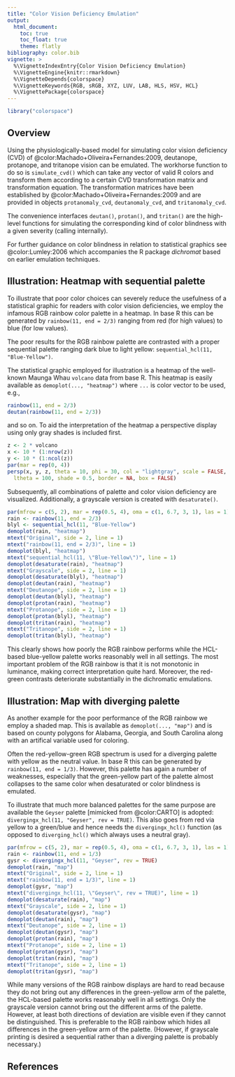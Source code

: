 ```yaml
---
title: "Color Vision Deficiency Emulation"
output:
  html_document:
    toc: true
    toc_float: true
    theme: flatly
bibliography: color.bib
vignette: >
  %\VignetteIndexEntry{Color Vision Deficiency Emulation}
  %\VignetteEngine{knitr::rmarkdown}
  %\VignetteDepends{colorspace}
  %\VignetteKeywords{RGB, sRGB, XYZ, LUV, LAB, HLS, HSV, HCL}
  %\VignettePackage{colorspace}
---
```


```r
library("colorspace")
```

## Overview

Using the physiologically-based model for simulating color vision deficiency (CVD)
of @color:Machado+Oliveira+Fernandes:2009, deutanope, protanope, and tritanope vision can be emulated.
The workhorse function to do so is `simulate_cvd()` which can take any vector
of valid R colors and transform them according to a certain CVD transformation
matrix and transformation equation. The transformation matrices have been established
by @color:Machado+Oliveira+Fernandes:2009 and are provided in objects `protanomaly_cvd`,
`deutanomaly_cvd`, and `tritanomaly_cvd`.

The convenience interfaces `deutan()`, `protan()`, and `tritan()` are the high-level functions for
simulating the corresponding kind of color blindness with a given severity (calling
\code{simulate_cvd()} internally).

For further guidance on color blindness in relation to statistical graphics
see @color:Lumley:2006 which accompanies the R package _dichromat_ based on
earlier emulation techniques.


## Illustration: Heatmap with sequential palette

To illustrate that poor color choices can severely reduce the usefulness of a statistical
graphic for readers with color vision deficiencies, we employ the infamous RGB rainbow
color palette in a heatmap. In base R this can be generated by `rainbow(11, end = 2/3)`
ranging from red (for high values) to blue (for low values).

The poor results for the RGB rainbow palette are contrasted with a proper sequential
palette ranging dark blue to light yellow: `sequential_hcl(11, "Blue-Yellow")`.

The statistical graphic employed for illustration is a heatmap of the well-known
Maunga Whau `volcano` data from base R. This heatmap is easily available as
`demoplot(..., "heatmap")` where `...` is color vector to be used, e.g.,

```r
rainbow(11, end = 2/3)
deutan(rainbow(11, end = 2/3))
```

and so on. To aid the interpretation of the heatmap a perspective display using
only gray shades is included first.

```r
z <- 2 * volcano
x <- 10 * (1:nrow(z))
y <- 10 * (1:ncol(z))
par(mar = rep(0, 4))
persp(x, y, z, theta = 10, phi = 30, col = "lightgray", scale = FALSE,
  ltheta = 100, shade = 0.5, border = NA, box = FALSE)
```

Subsequently, all combinations of palette and color vision deficiency are visualized.
Additionally, a grayscale version is created with `desaturate()`.

```r
par(mfrow = c(5, 2), mar = rep(0.5, 4), oma = c(1, 6.7, 3, 1), las = 1)
rain <- rainbow(11, end = 2/3)
blyl <- sequential_hcl(11, "Blue-Yellow")
demoplot(rain, "heatmap")
mtext("Original", side = 2, line = 1)
mtext("rainbow(11, end = 2/3)", line = 1)
demoplot(blyl, "heatmap")
mtext("sequential_hcl(11, \"Blue-Yellow\")", line = 1)
demoplot(desaturate(rain), "heatmap")
mtext("Grayscale", side = 2, line = 1)
demoplot(desaturate(blyl), "heatmap")
demoplot(deutan(rain), "heatmap")
mtext("Deutanope", side = 2, line = 1)
demoplot(deutan(blyl), "heatmap")
demoplot(protan(rain), "heatmap")
mtext("Protanope", side = 2, line = 1)
demoplot(protan(blyl), "heatmap")
demoplot(tritan(rain), "heatmap")
mtext("Tritanope", side = 2, line = 1)
demoplot(tritan(blyl), "heatmap")
```

This clearly shows how poorly the RGB rainbow performs while the HCL-based
blue-yellow palette works reasonably well in all settings. The most important
problem of the RGB rainbow is that it is not monotonic in luminance, making
correct interpretation quite hard. Moreover, the red-green contrasts deteriorate
substantially in the dichromatic emulations.


## Illustration: Map with diverging palette

As another example for the poor performance of the RGB rainbow we employ a
shaded map. This is available as `demoplot(..., "map")` and is based on county
polygons for Alabama, Georgia, and South Carolina along with an artifical variable
used for coloring.

Often the red-yellow-green RGB spectrum is used for a diverging palette with 
yellow as the neutral value. In base R this can be generated by
`rainbow(11, end = 1/3)`. However, this palette has again a number of weaknesses,
especially that the green-yellow part of the palette almost collapses to the same
color when desaturated or color blindness is emulated.

To illustrate that much more balanced palettes for the same purpose are available
the `Geyser` palette [mimicked from @color:CARTO] is adopted:
`divergingx_hcl(11, "Geyser", rev = TRUE)`. This also goes from red via yellow to
a green/blue and hence needs the `divergingx_hcl()` function (as opposed to
`diverging_hcl()` which always uses a neutral gray).

```r
par(mfrow = c(5, 2), mar = rep(0.5, 4), oma = c(1, 6.7, 3, 1), las = 1)
rain <- rainbow(11, end = 1/3)
gysr <- divergingx_hcl(11, "Geyser", rev = TRUE)
demoplot(rain, "map")
mtext("Original", side = 2, line = 1)
mtext("rainbow(11, end = 1/3)", line = 1)
demoplot(gysr, "map")
mtext("divergingx_hcl(11, \"Geyser\", rev = TRUE)", line = 1)
demoplot(desaturate(rain), "map")
mtext("Grayscale", side = 2, line = 1)
demoplot(desaturate(gysr), "map")
demoplot(deutan(rain), "map")
mtext("Deutanope", side = 2, line = 1)
demoplot(deutan(gysr), "map")
demoplot(protan(rain), "map")
mtext("Protanope", side = 2, line = 1)
demoplot(protan(gysr), "map")
demoplot(tritan(rain), "map")
mtext("Tritanope", side = 2, line = 1)
demoplot(tritan(gysr), "map")
```

While many versions of the RGB rainbow displays are hard to read because
they do not bring out any differences in the green-yellow arm of the palette,
the HCL-based palette works reasonably well in all settings. Only the grayscale
version cannot bring out the different arms of the palette. However, at least
both directions of deviation are visible even if they cannot be distinguished.
This is preferable to the RGB rainbow which hides all differences in the
green-yellow arm of the palette. (However, if grayscale printing is desired
a sequential rather than a diverging palette is probably necessary.)


## References
